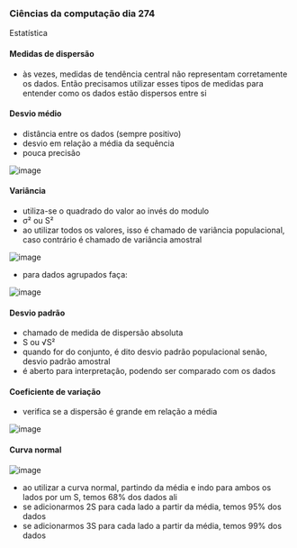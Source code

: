 




### Ciências da computação dia 274

Estatística

#### Medidas de dispersão

-   às vezes, medidas de tendência central não representam corretamente
    os dados. Então precisamos utilizar esses tipos de medidas para
    entender como os dados estão dispersos entre si

#### Desvio médio

-   distância entre os dados (sempre positivo)
-   desvio em relação a média da sequência
-   pouca precisão

![image](https://cdn-images-1.medium.com/max/800/1*EH6_tiafiGnSsfd8iBE1aA.png)

#### Variância

-   utiliza-se o quadrado do valor ao invés do modulo
-   σ² ou S²
-   ao utilizar todos os valores, isso é chamado de variância
    populacional, caso contrário é chamado de variância amostral

![image](https://cdn-images-1.medium.com/max/800/1*2yz2LSDlKmbqhvkuqTSQJQ.png)

-   para dados agrupados faça:

![image](https://cdn-images-1.medium.com/max/800/1*NieBthcfRwwXEq0U1p1TsA.png)

#### Desvio padrão

-   chamado de medida de dispersão absoluta
-   S ou √S²
-   quando for do conjunto, é dito desvio padrão populacional senão,
    desvio padrão amostral
-   é aberto para interpretação, podendo ser comparado com os dados

#### Coeficiente de variação

-   verifica se a dispersão é grande em relação a média

![image](https://cdn-images-1.medium.com/max/800/1*kLYmL_87JLYqXS7tBsOC5Q.png)

#### Curva normal

![image](https://cdn-images-1.medium.com/max/800/1*-094pxVgYcK0D6_rWA9_uQ.png)

-   ao utilizar a curva normal, partindo da média e indo para ambos os
    lados por um S, temos 68% dos dados ali
-   se adicionarmos 2S para cada lado a partir da média, temos 95% dos
    dados
-   se adicionarmos 3S para cada lado a partir da média, temos 99% dos
    dados


